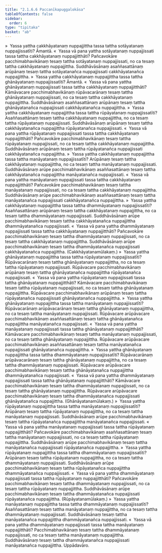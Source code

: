 ```yaml
---
title: "2.1.6.6 Paccanīkapuggalokāsa"
tableOfContents: false
sidebar:
  order: 6
type: "tipitaka"
basket: "ab"
---
```



<DynamicBreadcrumb />

<Division number="116">

<Paragraph number="1011">
»  Yassa yattha cakkhāyatanaṃ nuppajjittha tassa tattha sotāyatanaṃ nuppajjissatīti? Āmantā.
</Paragraph>

<Paragraph number="1012">
«  Yassa vā pana yattha sotāyatanaṃ nuppajjissati tassa tattha cakkhāyatanaṃ nuppajjitthāti?
</Paragraph>

<Paragraph number="1013">
Pañcavokāre pacchimabhavikānaṃ tesaṃ tattha sotāyatanaṃ nuppajjissati, no ca tesaṃ tattha cakkhāyatanaṃ nuppajjittha. Suddhāvāsānaṃ asaññasattānaṃ arūpānaṃ tesaṃ tattha sotāyatanañca nuppajjissati cakkhāyatanañca nuppajjittha.
</Paragraph>

<Paragraph number="1014">
»  Yassa yattha cakkhāyatanaṃ nuppajjittha tassa tattha ghānāyatanaṃ nuppajjissatīti? Āmantā.
</Paragraph>

<Paragraph number="1015">
«  Yassa vā pana yattha ghānāyatanaṃ nuppajjissati tassa tattha cakkhāyatanaṃ nuppajjitthāti?
</Paragraph>

<Paragraph number="1016">
Kāmāvacare pacchimabhavikānaṃ rūpāvacarānaṃ tesaṃ tattha ghānāyatanaṃ nuppajjissati, no ca tesaṃ tattha cakkhāyatanaṃ nuppajjittha. Suddhāvāsānaṃ asaññasattānaṃ arūpānaṃ tesaṃ tattha ghānāyatanañca nuppajjissati cakkhāyatanañca nuppajjittha.
</Paragraph>

<Paragraph number="1017">
»  Yassa yattha cakkhāyatanaṃ nuppajjittha tassa tattha rūpāyatanaṃ nuppajjissatīti?
</Paragraph>

<Paragraph number="1018">
Asaññasattānaṃ tesaṃ tattha cakkhāyatanaṃ nuppajjittha, no ca tesaṃ tattha rūpāyatanaṃ nuppajjissati. Suddhāvāsānaṃ arūpānaṃ tesaṃ tattha cakkhāyatanañca nuppajjittha rūpāyatanañca nuppajjissati.
</Paragraph>

<Paragraph number="1019">
«  Yassa vā pana yattha rūpāyatanaṃ nuppajjissati tassa tattha cakkhāyatanaṃ nuppajjitthāti?
</Paragraph>

<Paragraph number="1020">
Pañcavokāre pacchimabhavikānaṃ tesaṃ tattha rūpāyatanaṃ nuppajjissati, no ca tesaṃ tattha cakkhāyatanaṃ nuppajjittha. Suddhāvāsānaṃ arūpānaṃ tesaṃ tattha rūpāyatanañca nuppajjissati cakkhāyatanañca nuppajjittha.
</Paragraph>

<Paragraph number="1021">
»  Yassa yattha cakkhāyatanaṃ nuppajjittha tassa tattha manāyatanaṃ nuppajjissatīti?
</Paragraph>

<Paragraph number="1022">
Arūpānaṃ tesaṃ tattha cakkhāyatanaṃ nuppajjittha, no ca tesaṃ tattha manāyatanaṃ nuppajjissati. Suddhāvāsānaṃ arūpe pacchimabhavikānaṃ asaññasattānaṃ tesaṃ tattha cakkhāyatanañca nuppajjittha manāyatanañca nuppajjissati.
</Paragraph>

<Paragraph number="1023">
«  Yassa vā pana yattha manāyatanaṃ nuppajjissati tassa tattha cakkhāyatanaṃ nuppajjitthāti?
</Paragraph>

<Paragraph number="1024">
Pañcavokāre pacchimabhavikānaṃ tesaṃ tattha manāyatanaṃ nuppajjissati, no ca tesaṃ tattha cakkhāyatanaṃ nuppajjittha. Suddhāvāsānaṃ arūpe pacchimabhavikānaṃ asaññasattānaṃ tesaṃ tattha manāyatanañca nuppajjissati cakkhāyatanañca nuppajjittha.
</Paragraph>

<Paragraph number="1025">
»  Yassa yattha cakkhāyatanaṃ nuppajjittha tassa tattha dhammāyatanaṃ nuppajjissatīti?
</Paragraph>

<Paragraph number="1026">
Asaññasattānaṃ arūpānaṃ tesaṃ tattha cakkhāyatanaṃ nuppajjittha, no ca tesaṃ tattha dhammāyatanaṃ nuppajjissati. Suddhāvāsānaṃ arūpe pacchimabhavikānaṃ tesaṃ tattha cakkhāyatanañca nuppajjittha dhammāyatanañca nuppajjissati.
</Paragraph>

<Paragraph number="1027">
«  Yassa vā pana yattha dhammāyatanaṃ nuppajjissati tassa tattha cakkhāyatanaṃ nuppajjitthāti?
</Paragraph>

<Paragraph number="1028">
Pañcavokāre pacchimabhavikānaṃ tesaṃ tattha dhammāyatanaṃ nuppajjissati, no ca tesaṃ tattha cakkhāyatanaṃ nuppajjittha. Suddhāvāsānaṃ arūpe pacchimabhavikānaṃ tesaṃ tattha dhammāyatanañca nuppajjissati cakkhāyatanañca nuppajjittha. (Cakkhāyatanamūlakaṃ.)
</Paragraph>

</Division>
<Division number="117">

<Paragraph number="1029">
»  Yassa yattha ghānāyatanaṃ nuppajjittha tassa tattha rūpāyatanaṃ nuppajjissatīti?
</Paragraph>

<Paragraph number="1030">
Rūpāvacarānaṃ tesaṃ tattha ghānāyatanaṃ nuppajjittha, no ca tesaṃ tattha rūpāyatanaṃ nuppajjissati. Rūpāvacare pacchimabhavikānaṃ arūpānaṃ tesaṃ tattha ghānāyatanañca nuppajjittha rūpāyatanañca nuppajjissati.
</Paragraph>

<Paragraph number="1031">
«  Yassa vā pana yattha rūpāyatanaṃ nuppajjissati tassa tattha ghānāyatanaṃ nuppajjitthāti?
</Paragraph>

<Paragraph number="1032">
Kāmāvacare pacchimabhavikānaṃ tesaṃ tattha rūpāyatanaṃ nuppajjissati, no ca tesaṃ tattha ghānāyatanaṃ nuppajjittha. Rūpāvacare pacchimabhavikānaṃ arūpānaṃ tesaṃ tattha rūpāyatanañca nuppajjissati ghānāyatanañca nuppajjittha.
</Paragraph>

<Paragraph number="1033">
»  Yassa yattha ghānāyatanaṃ nuppajjittha tassa tattha manāyatanaṃ nuppajjissatīti?
</Paragraph>

<Paragraph number="1034">
Rūpāvacarānaṃ arūpāvacarānaṃ tesaṃ tattha ghānāyatanaṃ nuppajjittha, no ca tesaṃ tattha manāyatanaṃ nuppajjissati. Rūpāvacare arūpāvacare pacchimabhavikānaṃ asaññasattānaṃ tesaṃ tattha ghānāyatanañca nuppajjittha manāyatanañca nuppajjissati.
</Paragraph>

<Paragraph number="1035">
«  Yassa vā pana yattha manāyatanaṃ nuppajjissati tassa tattha ghānāyatanaṃ nuppajjitthāti?
</Paragraph>

<Paragraph number="1036">
Kāmāvacare pacchimabhavikānaṃ tesaṃ tattha manāyatanaṃ nuppajjissati, no ca tesaṃ tattha ghānāyatanaṃ nuppajjittha. Rūpāvacare arūpāvacare pacchimabhavikānaṃ asaññasattānaṃ tesaṃ tattha manāyatanañca nuppajjissati ghānāyatanañca nuppajjittha.
</Paragraph>

<Paragraph number="1037">
»  Yassa yattha ghānāyatanaṃ nuppajjittha tassa tattha dhammāyatanaṃ nuppajjissatīti?
</Paragraph>

<Paragraph number="1038">
Rūpāvacarānaṃ arūpāvacarānaṃ tesaṃ tattha ghānāyatanaṃ nuppajjittha, no ca tesaṃ tattha dhammāyatanaṃ nuppajjissati. Rūpāvacare arūpāvacare pacchimabhavikānaṃ tesaṃ tattha ghānāyatanañca nuppajjittha dhammāyatanañca nuppajjissati.
</Paragraph>

<Paragraph number="1039">
«  Yassa vā pana yattha dhammāyatanaṃ nuppajjissati tassa tattha ghānāyatanaṃ nuppajjitthāti?
</Paragraph>

<Paragraph number="1040">
Kāmāvacare pacchimabhavikānaṃ tesaṃ tattha dhammāyatanaṃ nuppajjissati, no ca tesaṃ tattha ghānāyatanaṃ nuppajjittha. Rūpāvacare arūpāvacare pacchimabhavikānaṃ tesaṃ tattha dhammāyatanañca nuppajjissati ghānāyatanañca nuppajjittha. (Ghānāyatanamūlakaṃ.)
</Paragraph>

</Division>
<Division number="118">

<Paragraph number="1041">
»  Yassa yattha rūpāyatanaṃ nuppajjittha tassa tattha manāyatanaṃ nuppajjissatīti?
</Paragraph>

<Paragraph number="1042">
Arūpānaṃ tesaṃ tattha rūpāyatanaṃ nuppajjittha, no ca tesaṃ tattha manāyatanaṃ nuppajjissati. Suddhāvāsānaṃ arūpe pacchimabhavikānaṃ tesaṃ tattha rūpāyatanañca nuppajjittha manāyatanañca nuppajjissati.
</Paragraph>

<Paragraph number="1043">
«  Yassa vā pana yattha manāyatanaṃ nuppajjissati tassa tattha rūpāyatanaṃ nuppajjitthāti?
</Paragraph>

<Paragraph number="1044">
Pañcavokāre pacchimabhavikānaṃ asaññasattānaṃ tesaṃ tattha manāyatanaṃ nuppajjissati, no ca tesaṃ tattha rūpāyatanaṃ nuppajjittha. Suddhāvāsānaṃ arūpe pacchimabhavikānaṃ tesaṃ tattha manāyatanañca nuppajjissati rūpāyatanañca nuppajjittha.
</Paragraph>

<Paragraph number="1045">
»  Yassa yattha rūpāyatanaṃ nuppajjittha tassa tattha dhammāyatanaṃ nuppajjissatīti?
</Paragraph>

<Paragraph number="1046">
Arūpānaṃ tesaṃ tattha rūpāyatanaṃ nuppajjittha, no ca tesaṃ tattha dhammāyatanaṃ nuppajjissati. Suddhāvāsānaṃ arūpe pacchimabhavikānaṃ tesaṃ tattha rūpāyatanañca nuppajjittha dhammāyatanañca nuppajjissati.
</Paragraph>

<Paragraph number="1047">
«  Yassa vā pana yattha dhammāyatanaṃ nuppajjissati tassa tattha rūpāyatanaṃ nuppajjitthāti?
</Paragraph>

<Paragraph number="1048">
Pañcavokāre pacchimabhavikānaṃ tesaṃ tattha dhammāyatanaṃ nuppajjissati, no ca tesaṃ tattha rūpāyatanaṃ nuppajjittha. Suddhāvāsānaṃ arūpe pacchimabhavikānaṃ tesaṃ tattha dhammāyatanañca nuppajjissati rūpāyatanañca nuppajjittha. (Rūpāyatanamūlakaṃ.)
</Paragraph>

</Division>
<Division number="119">

<Paragraph number="1049">
»  Yassa yattha manāyatanaṃ nuppajjittha tassa tattha dhammāyatanaṃ nuppajjissatīti?
</Paragraph>

<Paragraph number="1050">
Asaññasattānaṃ tesaṃ tattha manāyatanaṃ nuppajjittha, no ca tesaṃ tattha dhammāyatanaṃ nuppajjissati. Suddhāvāsānaṃ tesaṃ tattha manāyatanañca nuppajjittha dhammāyatanañca nuppajjissati.
</Paragraph>

<Paragraph number="1051">
«  Yassa vā pana yattha dhammāyatanaṃ nuppajjissati tassa tattha manāyatanaṃ nuppajjitthāti?
</Paragraph>

<Paragraph number="1052">
Pacchimabhavikānaṃ tesaṃ tattha dhammāyatanaṃ nuppajjissati, no ca tesaṃ tattha manāyatanaṃ nuppajjittha. Suddhāvāsānaṃ tesaṃ tattha dhammāyatanañca nuppajjissati manāyatanañca nuppajjittha.

</Paragraph>
</Division>

<Paragraph number="1053" type="center">
Uppādavāro.
</Paragraph>